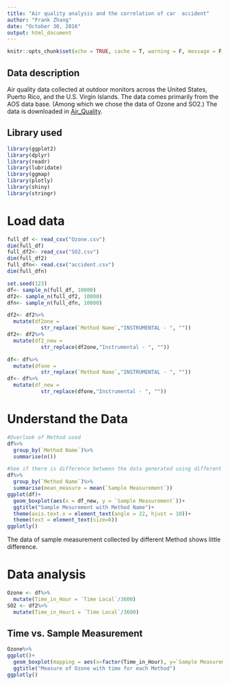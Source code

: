 ```yaml
---
title: "Air quality analysis and the correlation of car  accident"
author: "Frank Zhang"
date: "October 30, 2016"
output: html_document
---
```


```r
knitr::opts_chunk$set(echo = TRUE, cache = T, warning = F, message = F, cache.lazy = FALSE)
```

## Data description
Air quality data collected at outdoor monitors across the United States, Puerto Rico, and the U.S. Virgin Islands. The data comes primarily from the AOS data base. (Among which we chose the data of Ozone and SO2.) The data is downloaded in
[Air_Quality](https://aqsdr1.epa.gov/aqsweb/aqstmp/airdata/download_files.html#Raw).


## Library used
```r
library(ggplot2)
library(dplyr)
library(readr)
library(lubridate)
library(ggmap)
library(plotly)
library(shiny)
library(stringr)
```


# Load data

```r
full_df <- read_csv("Ozone.csv")
dim(full_df)
full_df2<- read_csv("SO2.csv")
dim(full_df2)
full_dfn<- read.csv("accident.csv")
dim(full_dfn)
```

```r
set.seed(123)
df<- sample_n(full_df, 10000)
df2<- sample_n(full_df2, 10000)
dfn<- sample_n(full_dfn, 10000)
```

```r
df2<- df2%>%
  mutate(df2one = 
           str_replace(`Method Name`,"INSTRUMENTAL - ", ""))
df2<- df2%>%
  mutate(df2_new = 
           str_replace(df2one,"Instrumental - ", ""))

df<- df%>%
  mutate(dfone = 
           str_replace(`Method Name`,"INSTRUMENTAL - ", ""))
df<- df%>%
  mutate(df_new = 
           str_replace(dfone,"Instrumental - ", ""))

```

# Understand the Data
```r
#Overlook of Method used
df%>%
  group_by(`Method Name`)%>%
  summarise(n())
```

```r
#See if there is difference between the data generated using different Method.
df%>%
  group_by(`Method Name`)%>%
  summarise(mean_measure = mean(`Sample Measurement`))
ggplot(df)+
  geom_boxplot(aes(x = df_new, y = `Sample Measurement`))+
  ggtitle("Sample Mesurement with Method Name")+
  theme(axis.text.x = element_text(angle = 22, hjust = 10))+
  theme(text = element_text(size=8))
ggplotly()
```

The data of sample measurement collected by different Method shows little difference. 

# Data analysis
```r
Ozone <- df%>%
  mutate(Time_in_Hour = `Time Local`/3600)
SO2 <- df2%>%
  mutate(Time_in_Hour1 = `Time Local`/3600)
```

## Time vs. Sample Measurement
```r
Ozone%>%
ggplot()+
  geom_boxplot(mapping = aes(x=factor(Time_in_Hour), y=`Sample Measurement`)) +
  ggtitle("Measure of Ozone with time for each Method")
ggplotly()
```